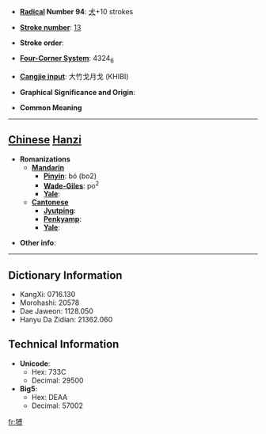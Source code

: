 * '''[[Wiktionary:Chinese radical index| Radical]] Number 94''': [[Wiktionary:Chinese radical index 犬|犬]]+10 strokes

* '''[[Wiktionary:Chinese total strokes index|Stroke number]]''': [[Wiktionary:Chinese total strokes index 13|13]]

* '''Stroke order''': 

* '''[[Wiktionary:Chinese four corner index|Four-Corner System]]''': 4324<sub>6</sub>

* '''[[Wiktionary:Chinese Cangjie index|Cangjie input]]''': 大竹戈月戈 (KHIBI)

* '''Graphical Significance and Origin''': 

* '''Common Meaning'''

----

== [[Chinese]] [[Hanzi]] ==

* '''Romanizations'''
** '''[[Mandarin]]'''
*** '''[[Pinyin]]''': bó (bo2)
*** '''[[Wade-Giles]]''': po<sup>2</sup>
*** '''[[Yale]]''': 
** '''[[Cantonese]]'''
*** '''[[Jyutping]]''':
*** '''[[Penkyamp]]''': 
*** '''[[Yale]]''': 

* '''Other info''': 

----

== Dictionary Information ==

* KangXi: 0716.130
* Morohashi: 20578
* Dae Jaweon: 1128.050
* Hanyu Da Zidian: 21362.060

== Technical Information ==

* '''Unicode''':
** Hex: 733C
** Decimal: 29500
* '''Big5''':
** Hex: DEAA
** Decimal: 57002

[[fr:猼]]